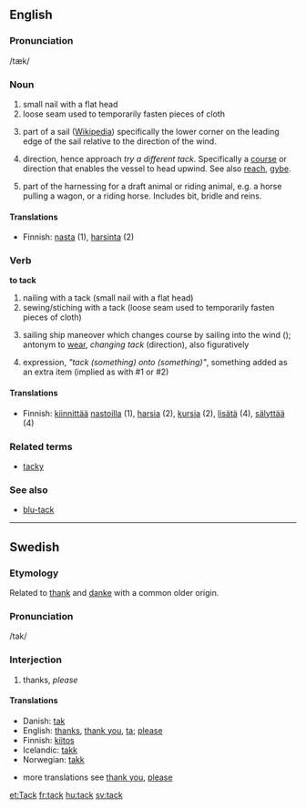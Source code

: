 ==English==

===Pronunciation===
/tæk/

===Noun===
{{en-noun-reg}}

#small nail with a flat head
#loose seam used to temporarily fasten pieces of cloth
# {{nautical}} part of a sail ([[w:tack|Wikipedia]]) specifically the lower corner on the leading edge of the sail relative to the direction of the wind.
# {{nautical}} direction, hence approach ''try a different tack.'' Specifically a [[course]] or direction that enables the vessel to head upwind. See also [[reach]], [[gybe]].
#part of the harnessing for a draft animal or riding animal, e.g. a horse pulling a wagon, or a riding horse. Includes bit, bridle and reins.

====Translations====
*Finnish: [[nasta]] (1), [[harsinta]] (2)

===Verb===
'''to tack'''

#nailing with a tack (small nail with a flat head)
#sewing/stiching with a tack (loose seam used to temporarily fasten pieces of cloth)
# {{nautical}} sailing ship maneover which changes course by sailing into the wind (); antonym to [[wear]], ''changing tack'' (direction), also figuratively
#expression, ''"tack (something) onto (something)"'', something added as an extra item (implied as with #1 or #2)

====Translations====
*Finnish: [[kiinnittää]] [[nasta|nastoilla]] (1), [[harsia]] (2), [[kursia]] (2), [[lisätä]] (4), [[sälyttää]] (4)

===Related terms===
*[[tacky]]

===See also===
*[[blu-tack]]


----

==Swedish==

===Etymology===
Related to [[thank]] and [[danke]] with a common older origin.

===Pronunciation===
/tak/

===Interjection===
#thanks, ''please''

<!-- please do not remove da/is/no translations since they are related -->
====Translations====
*Danish: [[tak]]
*English: [[thanks]], [[thank you]], [[ta]]; [[please]]
*Finnish: [[kiitos]]
*Icelandic: [[takk]]
*Norwegian: [[takk]]

*more translations see [[thank you]], [[please]]

[[et:Tack]]
[[fr:tack]]
[[hu:tack]]
[[sv:tack]]